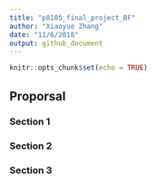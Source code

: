 ```yaml
---
title: "p8105_final_project_BF"
author: "Xiaoyue Zhang"
date: "11/6/2018"
output: github_document
---
```


```r
knitr::opts_chunk$set(echo = TRUE)
```

## Proporsal

### Section 1

### Section 2

### Section 3
